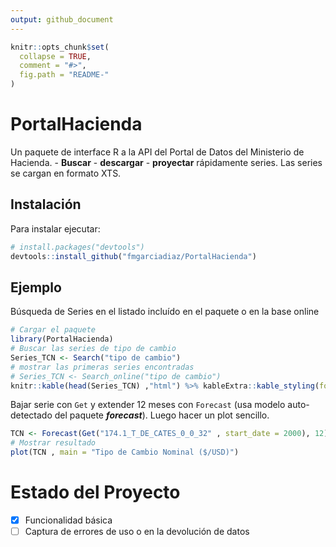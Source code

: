 ```yaml
---
output: github_document
---
```


<!-- README.md is generated from README.Rmd. Please edit that file -->

```r
knitr::opts_chunk$set(
  collapse = TRUE,
  comment = "#>",
  fig.path = "README-"
)
```

# PortalHacienda

Un paquete de interface R a la API del Portal de Datos del Ministerio de Hacienda.
- **Buscar**
- **descargar**
- **proyectar** rápidamente series. 
Las series se cargan en formato XTS.

## Instalación

Para instalar ejecutar:

```r
# install.packages("devtools")
devtools::install_github("fmgarciadiaz/PortalHacienda")
```

## Ejemplo

Búsqueda de Series en el listado incluído en el paquete o en la base online

```r
# Cargar el paquete
library(PortalHacienda)
# Buscar las series de tipo de cambio
Series_TCN <- Search("tipo de cambio")         
# mostrar las primeras series encontradas
# Series_TCN <- Search_online("tipo de cambio")         
knitr::kable(head(Series_TCN) ,"html") %>% kableExtra::kable_styling(font_size = 7)    
```

Bajar serie con `Get` y extender 12 meses con `Forecast` (usa modelo auto-detectado del paquete ***forecast***). Luego hacer un plot sencillo.

```r

TCN <- Forecast(Get("174.1_T_DE_CATES_0_0_32" , start_date = 2000), 12)       
# Mostrar resultado
plot(TCN , main = "Tipo de Cambio Nominal ($/USD)")
```

# Estado del Proyecto
- [x] Funcionalidad básica
- [ ] Captura de errores de uso o en la devolución de datos
